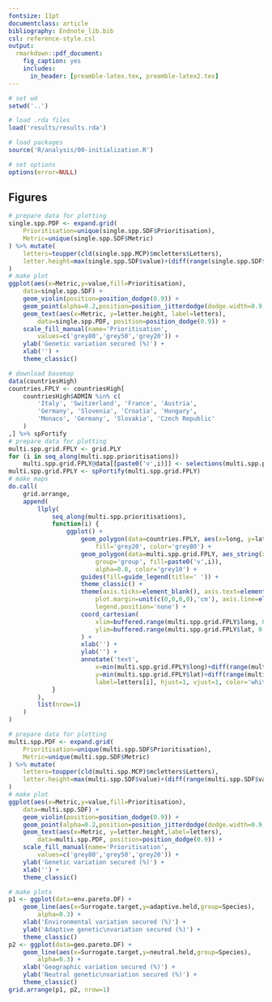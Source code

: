 ```yaml
---
fontsize: 11pt
documentclass: article
bibliography: Endnote_lib.bib
csl: reference-style.csl
output:
  rmarkdown::pdf_document:
    fig_caption: yes
    includes:
      in_header: [preamble-latex.tex, preamble-latex2.tex]
---
```


```r
# set wd
setwd('..')

# load .rda files
load('results/results.rda')

# load packages
source('R/analysis/00-initialization.R')

# set options
options(error=NULL)
```

## Figures

```r
# prepare data for plotting
single.spp.PDF <- expand.grid(
	Prioritisation=unique(single.spp.SDF$Prioritisation),
	Metric=unique(single.spp.SDF$Metric)
) %>% mutate(
	letters=toupper(cld(single.spp.MCP)$mcletters$Letters),
	letter.height=max(single.spp.SDF$value)+(diff(range(single.spp.SDF$value))*0.1)
)
# make plot
ggplot(aes(x=Metric,y=value,fill=Prioritisation),
	data=single.spp.SDF) +
	geom_violin(position=position_dodge(0.9)) +
	geom_point(alpha=0.2,position=position_jitterdodge(dodge.width=0.9, jitter.width=0.25)) +
	geom_text(aes(x=Metric, y=letter.height, label=letters),
		data=single.spp.PDF, position=position_dodge(0.9)) +
	scale_fill_manual(name='Prioritisation',
		values=c('grey80','grey50','grey20')) +
	ylab('Genetic variation secured (%)') +
	xlab('') +
	theme_classic()
```

```r
# download basemap
data(countriesHigh)
countries.FPLY <- countriesHigh[
	countriesHigh$ADMIN %in% c(
		'Italy', 'Switzerland', 'France', 'Austria',
		'Germany', 'Slovenia', 'Croatia', 'Hungary',
		'Monaco', 'Germany', 'Slovakia', 'Czech Republic'
	)
,] %>% spFortify
# prepare data for plotting
multi.spp.grid.FPLY <- grid.PLY
for (i in seq_along(multi.spp.prioritisations))
	multi.spp.grid.FPLY@data[[paste0('v',i)]] <- selections(multi.spp.prioritisations[[i]])
multi.spp.grid.FPLY <- spFortify(multi.spp.grid.FPLY)
# make maps
do.call(
	grid.arrange,
	append(
		llply(
			seq_along(multi.spp.prioritisations),
			function(i) {
				ggplot() +
					geom_polygon(data=countries.FPLY, aes(x=long, y=lat, group=group),
						fill='grey20', color='grey80') +
					geom_polygon(data=multi.spp.grid.FPLY, aes_string(x='long', y='lat', 
						group='group', fill=paste0('v',i)),
						alpha=0.8, color='grey10') +
					guides(fill=guide_legend(title=' ')) +
					theme_classic() +
					theme(axis.ticks=element_blank(), axis.text=element_blank(),
						plot.margin=unit(c(0,0,0,0),'cm'), axis.line=element_blank(),
						legend.position='none') +
					coord_cartesian(
						xlim=buffered.range(multi.spp.grid.FPLY$long, 0.05),
						ylim=buffered.range(multi.spp.grid.FPLY$lat, 0.05)
					) +
					xlab('') +
					ylab('') +
					annotate('text',
						x=min(multi.spp.grid.FPLY$long)+diff(range(multi.spp.grid.FPLY$long)*0.1),
						y=min(multi.spp.grid.FPLY$lat)+diff(range(multi.spp.grid.FPLY$lat)*1.01),
						label=letters[i], hjust=1, vjust=1, color='white', size=8)
			}
		),
		list(nrow=1)
	)
)
```

```r
# prepare data for plotting
multi.spp.PDF <- expand.grid(
	Prioritisation=unique(multi.spp.SDF$Prioritisation),
	Metric=unique(multi.spp.SDF$Metric)
) %>% mutate(
	letters=toupper(cld(multi.spp.MCP)$mcletters$Letters),
	letter.height=max(multi.spp.SDF$value)+(diff(range(multi.spp.SDF$value))*0.1)
)
# make plot
ggplot(aes(x=Metric,y=value,fill=Prioritisation),
	data=multi.spp.SDF) +
	geom_violin(position=position_dodge(0.9)) +
	geom_point(alpha=0.2,position=position_jitterdodge(dodge.width=0.9, jitter.width=0.25)) +
	geom_text(aes(x=Metric, y=letter.height,label=letters),
		data=multi.spp.PDF, position=position_dodge(0.9)) +
	scale_fill_manual(name='Prioritisation',
		values=c('grey80','grey50','grey20')) +
	ylab('Genetic variation secured (%)') +
	xlab('') +
	theme_classic()
```

```r
# make plots
p1 <- ggplot(data=env.pareto.DF) +
	geom_line(aes(x=Surrogate.target,y=adaptive.held,group=Species),
		alpha=0.3) +
	xlab('Environmental variation secured (%)') +
	ylab('Adaptive genetic\nvariation secured (%)') +
	theme_classic()
p2 <- ggplot(data=geo.pareto.DF) +
	geom_line(aes(x=Surrogate.target,y=neutral.held,group=Species),
		alpha=0.3) +
	xlab('Geographic variation secured (%)') +
	ylab('Neutral genetic\nvariation secured (%)') +
	theme_classic()
grid.arrange(p1, p2, nrow=1)
```
 
